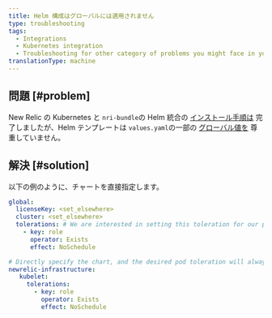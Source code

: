 ```yaml
---
title: Helm 構成はグローバルには適用されません
type: troubleshooting
tags:
  - Integrations
  - Kubernetes integration
  - Troubleshooting for other category of problems you might face in your New Relic Kubernetes integration.
translationType: machine
---
```


## 問題 [#problem]

New Relic の Kubernetes と `nri-bundle`の Helm 統合の [インストール手順は](/docs/kubernetes-monitoring-integration#install) 完了しましたが、Helm テンプレートは `values.yaml`の一部の [グローバル値を](https://github.com/newrelic/helm-charts/tree/master/charts/nri-bundle#values) 尊重していません。

## 解決 [#solution]

以下の例のように、チャートを直接指定します。

```yml
global: 
  licenseKey: <set_elsewhere>
  cluster: <set_elsewhere>
  tolerations: # We are interested in setting this toleration for our pods, but the global value is not respected for some reason 
    - key: role
      operator: Exists
      effect: NoSchedule

# Directly specify the chart, and the desired pod toleration will always be respected
newrelic-infrastructure: 
   kubelet: 
     tolerations: 
       - key: role
         operator: Exists
         effect: NoSchedule 
```